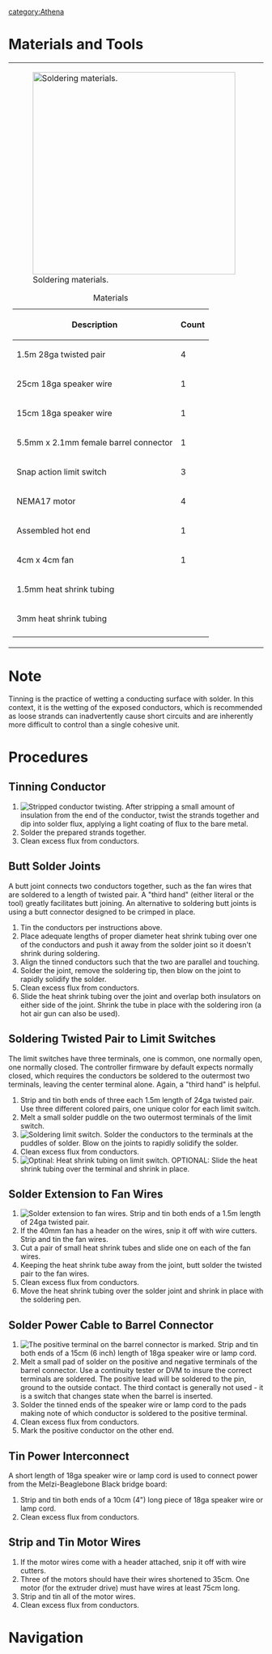 
[[category:Athena]]

=Materials and Tools=
{| style="margin:auto"
|-style="vertical-align:top;"
|[[File:athena_soldering_material.JPG|thumb|400px|alt=Soldering materials|Soldering materials.]]
{|class="wikitable" style="margin:auto"
|+Materials
!Description
!Count
|-
|1.5m 28ga twisted pair
|4
|-
|25cm 18ga speaker wire
|1
|-
|15cm 18ga speaker wire
|1
|-
|5.5mm x 2.1mm female barrel connector
|1
|-
|Snap action limit switch
|3
|-
|NEMA17 motor
|4
|-
|Assembled hot end
|1
|-
|4cm x 4cm fan
|1
|-
|colspan="2"|1.5mm heat shrink tubing
|-
|colspan="2"|3mm heat shrink tubing
|-
|}
|
|[[File:athena_solder_tools.JPG|thumb|400px|alt=Necessary tools|Necessary tools for soldering.]]
{|class="wikitable" style="margin:auto"
|+Tools
|-
|Soldering pen, solder and paste flux
|-
|Damp sponge or cloth for cleaning soldering tip
|-
|Wire strippers
|-
|Scissors for cutting heat shrink tubing
|-
|Paper towel for cleaning flux
|-
|Recommended - Third hand
|}
|}

=Note=
Tinning is the practice of wetting a conducting surface with solder. In this context, it is the wetting of the exposed conductors, which is recommended as loose strands can inadvertently cause short circuits and are inherently more difficult to control than a single cohesive unit.

=Procedures=

==Tinning Conductor==
# [[File:MOST_Delta_007.JPG|thumb|right|Stripped conductor twisting.]] After stripping a small amount of insulation from the end of the conductor, twist the strands together and dip into solder flux, applying a light coating of flux to the bare metal.
# Solder the prepared strands together.
# Clean excess flux from conductors.
{{clear}}

==Butt Solder Joints==
A butt joint connects two conductors together, such as the fan wires that are soldered to a length of twisted pair. A "third hand" (either literal or the tool) greatly facilitates butt joining. An alternative to soldering butt joints is using a butt connector designed to be crimped in place.

# Tin the conductors per instructions above.
# Place adequate lengths of proper diameter heat shrink tubing over one of the conductors and push it away from the solder joint so it doesn't shrink during soldering.
# Align the tinned conductors such that the two are parallel and touching.
# Solder the joint, remove the soldering tip, then blow on the joint to rapidly solidify the solder.
# Clean excess flux from conductors.
# Slide the heat shrink tubing over the joint and overlap both insulators on either side of the joint. Shrink the tube in place with the soldering iron (a hot air gun can also be used).

==Soldering Twisted Pair to Limit Switches==
The limit switches have three terminals, one is common, one normally open, one normally closed. The controller firmware by default expects normally closed, which requires the conductors be soldered to the outermost two terminals, leaving the center terminal alone. Again, a "third hand" is helpful.

# Strip and tin both ends of three each 1.5m length of 24ga twisted pair. Use three different colored pairs, one unique color for each limit switch.
# Melt a small solder puddle on the two outermost terminals of the limit switch.
# [[File:MOST_Delta_008.JPG|thumb|right|Soldering limit switch.]] Solder the conductors to the terminals at the puddles of solder. Blow on the joints to rapidly solidify the solder.{{clear}}
# Clean excess flux from conductors.
# [[File:MOST_Delta_009.JPG|thumb|right|Optinal: Heat shrink tubing on limit switch.]] OPTIONAL: Slide the heat shrink tubing over the terminal and shrink in place.{{clear}}

==Solder Extension to Fan Wires==
# [[File:MOST_Delta_fan_polarity.JPG|thumb|right|Solder extension to fan wires.]] Strip and tin both ends of a 1.5m length of 24ga twisted pair.
# If the 40mm fan has a header on the wires, snip it off with wire cutters. Strip and tin the fan wires.
# Cut a pair of small heat shrink tubes and slide one on each of the fan wires.
# Keeping the heat shrink tube away from the joint, butt solder the twisted pair to the fan wires.
# Clean excess flux from conductors.
# Move the heat shrink tubing over the solder joint and shrink in place with the soldering pen.{{clear}}

==Solder Power Cable to Barrel Connector==
# [[File:MOST_Delta_barrel_connector_polarity.JPG|thumb|right|The positive terminal on the barrel connector is marked.]] Strip and tin both ends of a 15cm (6 inch) length of 18ga speaker wire or lamp cord.
# Melt a small pad of solder on the positive and negative terminals of the barrel connector. Use a continuity tester or DVM to insure the correct terminals are soldered. The positive lead will be soldered to the pin, ground to the outside contact. The third contact is generally not used - it is a switch that changes state when the barrel is inserted.
# Solder the tinned ends of the speaker wire or lamp cord to the pads making note of which conductor is soldered to the positive terminal.{{clear}}
# Clean excess flux from conductors.
# Mark the positive conductor on the other end.

==Tin Power Interconnect==
A short length of 18ga speaker wire or lamp cord is used to connect power from the Melzi-Beaglebone Black bridge board:
# Strip and tin both ends of a 10cm (4") long piece of 18ga speaker wire or lamp cord.
# Clean excess flux from conductors.

==Strip and Tin Motor Wires==
# If the motor wires come with a header attached, snip it off with wire cutters.
# Three of the motors should have their wires shortened to 35cm. One motor (for the extruder drive) must have wires at least 75cm long.
# Strip and tin all of the motor wires.
# Clean excess flux from conductors.

=Navigation=
{{Athena_Basic_Nav}}